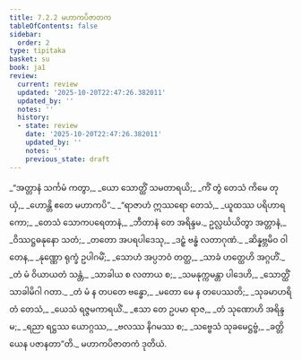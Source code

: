 ```yaml
---
title: 7.2.2 မဟာကပိဇာတက
tableOfContents: false
sidebar:
  order: 2
type: tipitaka
basket: su
book: ja1
review:
  current: review
  updated: '2025-10-20T22:47:26.382011'
  updated_by: ''
  notes: ''
  history:
  - state: review
    date: '2025-10-20T22:47:26.382011'
    updated_by: ''
    notes: ''
    previous_state: draft
---
```



<DynamicBreadcrumb />


<ReviewStatus review={frontmatter.review} showDetails={true} />

<HypothesisAnnotation frontmatter={frontmatter} />

<Division number="83" book="ja1" e="ch" v="22" p="165">

<Paragraph number="1580" type="verses" book="ja1">
_“အတ္တာနံ သင်္ကမံ ကတွာ,_  
_ယော သောတ္ထိံ သမတာရယိ;_  
_ကိံ တွံ တေသံ ကိမေ တုယှံ,_  
_ဟောန္တိ ဧတေ မဟာကပိ”._  

</Paragraph>

</Division>
<Division number="84" book="ja1" e="ch" v="22" p="165">

<Paragraph number="1581" type="verses" book="ja1">
_“ရာဇာဟံ ဣဿရော တေသံ,_  
_ယူထဿ ပရိဟာရကော;_  
_တေသံ သောကပရေတာနံ,_  
_ဘီတာနံ တေ အရိန္ဒမ._  

</Paragraph>

</Division>
<Division number="85" book="ja1" e="ch" v="22" p="165">

<Paragraph number="1582" type="verses" book="ja1">
ဥလ္လင်္ဃယိတွာ အတ္တာနံ,_  
_ဝိဿဋ္ဌဓနုနော သတံ;_  
_တတော အပရပါဒေသု,_  
_ဒဠှံ ဗန္ဓံ လတာဂုဏံ._  

</Paragraph>

</Division>
<Division number="86" book="ja1" e="ch" v="22" p="166">

<Paragraph number="1583" type="verses" book="ja1">
_ဆိန္နဗ္ဘမိဝ ဝါတေန,_  
_နုဏ္ဏော ရုက္ခံ ဥပါဂမိံ;_  
_သောဟံ အပ္ပဘဝံ တတ္ထ,_  
_သာခံ ဟတ္ထေဟိ အဂ္ဂဟိံ._  

</Paragraph>

</Division>
<Division number="87" book="ja1" e="ch" v="22" p="166">

<Paragraph number="1584" type="verses" book="ja1">
_တံ မံ ဝိယာယတံ သန္တံ,_  
_သာခါယ စ လတာယ စ;_  
_သမနုက္ကမန္တာ ပါဒေဟိ,_  
_သောတ္ထိံ သာခါမိဂါ ဂတာ._  

</Paragraph>

</Division>
<Division number="88" book="ja1" e="ch" v="22" p="166">

<Paragraph number="1585" type="verses" book="ja1">
_တံ မံ န တပတေ ဗန္ဓော,_  
_မတော မေ န တပေဿတိ;_  
_သုခမာဟရိတံ တေသံ,_  
_ယေသံ ရဇ္ဇမကာရယိံ._  

</Paragraph>

</Division>
<Division number="89" book="ja1" e="ch" v="22" p="166">

<Paragraph number="1586" type="verses" book="ja1">
_ဧသာ တေ ဥပမာ ရာဇ,_  
_တံ သုဏောဟိ အရိန္ဒမ;_  
_ရညာ ရဋ္ဌဿ ယောဂ္ဂဿ,_  
_ဗလဿ နိဂမဿ စ;_  
_သဗ္ဗေသံ သုခမေဋ္ဌဗ္ဗံ,_  
_ခတ္တိယေန ပဇာနတာ”တိ._  


</Paragraph>
</Division>

<Paragraph number="1587" type="center" book="ja1">
မဟာကပိဇာတကံ ဒုတိယံ.
</Paragraph>